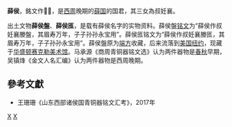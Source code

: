 '''薛侯'''，銘文作'''𦛛侯'''，是[[西周|西周]]晚期的[[薛国|薛国]]的国君，其三女為叔妊襄。

出土文物'''薛侯盤'''、'''薛侯匜'''，是载有薛侯名字的实物资料。薛侯盤[[铭文|铭文]]为“薛侯作叔妊襄媵盤，其眉寿万年，子子孙孙永宝用”。薛侯匜铭文为“薛侯作叔妊襄媵匜，其眉寿万年，子子孙孙永宝用”。薛侯盤原为[[端方|端方]]收藏，后来流落到[[美国|美国]][[纽约|纽约]]，现藏于[[华盛顿|华盛顿]][[赛克勒美术馆|赛克勒美术馆]]。马承源《商周青铜器铭文选》认为两件器物是[[春秋|春秋]]早期，吴镇烽《金文人名汇编》认为两件器物是西周晚期。

==參考文獻==
*王珊珊《山东西部诸侯国青铜器铭文汇考》，2017年
{{薛國君主}}

[[Category:薛國君主|X]]
[[Category:周朝人|X]]